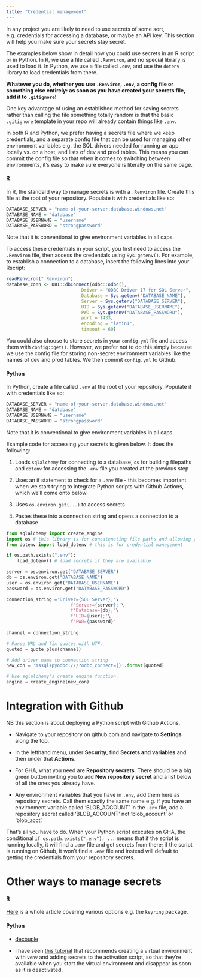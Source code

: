 ```yaml
---
title: "Credential management"
---
```


In any project you are likely to need to use secrets of some sort, e.g. credentials for accessing a database, or maybe an API key. This section will help you make sure your secrets stay secret.

The examples below show in detail how you could use secrets in an R script or in Python. In R, we use a file called `.Renviron`, and no special library is used to load it. In Python, we use a file called `.env`, and use the `dotenv` library to load credentials from there.

**Whatever you do, whether you use `.Renviron`, `.env`, a config file or something else entirely: as soon as you have created your secrets file, add it to `.gitignore`!**

One key advantage of using an established method for saving secrets rather than calling the file something totally random is that the basic `.gitignore` template in your repo will already contain things like `.env`.

In both R and Python, we prefer having a secrets file where we keep credentials, and a separate config file that can be used for managing other environment variables e.g. the SQL drivers needed for running an app locally vs. on a host, and lists of dev and prod tables. This means you can commit the config file so that when it comes to switching between environments, it's easy to make sure everyone is literally on the same page.

::: panel-tabset
#### R

In R, the standard way to manage secrets is with a `.Renviron` file. Create this file at the root of your repository. Populate it with credentials like so:

``` r
DATABASE_SERVER = "name-of-your-server.database.windows.net"
DATABASE_NAME = "database"
DATABASE_USERNAME = "username"
DATABASE_PASSWORD = "strongpassword"
```
Note that it is conventional to give environment variables in all caps.

To access these credentials in your script, you first need to access the `.Renviron` file, then access the credentials using `Sys.getenv()`. For example, to establish a connection to a database, insert the following lines into your Rscript:

``` r
readRenviron(".Renviron")
database_conn <- DBI::dbConnect(odbc::odbc(),
                            Driver = "ODBC Driver 17 for SQL Server",
                            Database = Sys.getenv("DATABASE_NAME"),
                            Server = Sys.getenv("DATABASE_SERVER"),
                            UID = Sys.getenv("DATABASE_USERNAME"),
                            PWD = Sys.getenv("DATABASE_PASSWORD"),
                            port = 1433,
                            encoding = "latin1",
                            timeout = 60)
```
You could also choose to store secrets in your `config.yml` file and access them with `config::get()`. However, we prefer not to do this simply because we use the config file for storing non-secret environment variables like the names of dev and prod tables. We then commit `config.yml` to Github.

#### Python


In Python, create a file called `.env` at the root of your repository. Populate it with credentials like so:

``` python
DATABASE_SERVER = "name-of-your-server.database.windows.net"
DATABASE_NAME = "database"
DATABASE_USERNAME = "username"
DATABASE_PASSWORD = "strongpassword"
```
Note that it is conventional to give environment variables in all caps.

Example code for accessing your secrets is given below. It does the following:

1. Loads `sqlalchemy` for connecting to a database, `os` for building filepaths and `dotenv` for accessing the `.env` file you created at the previous step

2. Uses an if statement to check for a `.env` file - this becomes important when we start trying to integrate Python scripts with Github Actions, which we'll come onto below

3. Uses `os.environ.get(...)` to access secrets

4. Pastes these into a connection string and opens a connection to a database

``` python
from sqlalchemy import create_engine
import os # this library is for concatenating file paths and allowing you to navigate your project
from dotenv import load_dotenv # this is for credential management

if os.path.exists(".env"):
    load_dotenv() # load secrets if they are available

server = os.environ.get("DATABASE_SERVER")
db = os.environ.get("DATABASE_NAME")
user = os.environ.get("DATABASE_USERNAME")
password = os.environ.get("DATABASE_PASSWORD")

connection_string ='Driver={SQL Server};'\
                        f'Server={server};'\
                        f'Database={db};'\
                        f'UID={user};'\
                        f'PWD={password}'
                        
channel = connection_string

# Parse URL and fix quotes with UTF.
quoted = quote_plus(channel)

# Add driver name to connection string 
new_con = 'mssql+pyodbc:///?odbc_connect={}'.format(quoted)

# Use sqlalchemy's create engine function.
engine = create_engine(new_con)

```


:::

# Integration with Github

NB this section is about deploying a Python script with Github Actions.

* Navigate to your repository on github.com and navigate to **Settings** along the top.

* In the lefthand menu, under **Security**, find **Secrets and variables** and then under that **Actions**.

* For GHA, what you need are **Repository secrets**. There should be a big green button inviting you to add **New repository secret** and a list below of all the ones you already have.

* Any environment variables that you have in `.env`, add them here as repository secrets. Call them exactly the same name e.g. if you have an environment variable called 'BLOB_ACCOUNT' in the `.env` file, add a repository secret called 'BLOB_ACCOUNT' not 'blob_account' or 'blob_acct'.

That's all you have to do. When your Python script executes on GHA, the conditional `if os.path.exists(".env"): ...` means that if the script is running locally, it will find a `.env` file and get secrets from there; if the script is running on Github, it won't find a `.env` file and instead will default to getting the credentials from your repository secrets.


# Other ways to manage secrets

::: panel-tabset
#### R

[Here](https://cran.r-project.org/web/packages/httr/vignettes/secrets.html) is a whole article covering various options e.g. the `keyring` package.

#### Python

* [decouple](https://pypi.org/project/python-decouple/)

* I have seen [this tutorial](https://codingnomads.co/blog/python-environment-variables-set-a-variable-in-bash/#using-environment-variables-in-python) that recommends creating a virtual environment with `venv` and adding secrets to the activation script, so that they're available when you start the virtual environment and disappear as soon as it is deactivated.

:::
